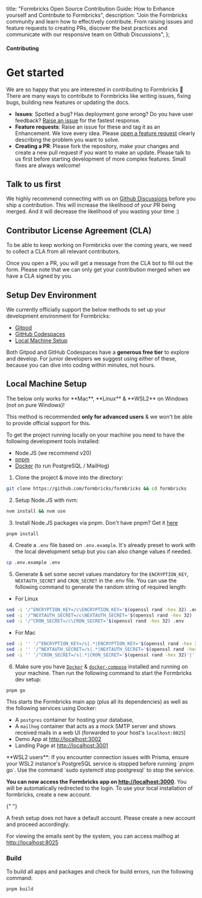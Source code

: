
  title: "Formbricks Open Source Contribution Guide: How to Enhance yourself and Contribute to Formbricks",
  description:
    "Join the Formbricks community and learn how to effectively contribute. From raising issues and feature requests to creating PRs, discover the best practices and communicate with our responsive team on Github Discussions",
};

#### Contributing

# Get started

We are so happy that you are interested in contributing to Formbricks 🤗 There are many ways to contribute to Formbricks like writing issues, fixing bugs, building new features or updating the docs.

- **Issues**: Spotted a bug? Has deployment gone wrong? Do you have user feedback? [Raise an issue](https://github.com/formbricks/formbricks/issues/new/choose) for the fastest response.
- **Feature requests**: Raise an issue for these and tag it as an Enhancement. We love every idea. Please [open a feature request](https://github.com/formbricks/formbricks/issues/new?assignees=&labels=enhancement&projects=&template=feature_request.yml&title=%5BFEATURE%5D) clearly describing the problem you want to solve.
- **Creating a PR**: Please fork the repository, make your changes and create a new pull request if you want to make an update. Please talk to us first before starting development of more complex features. Small fixes are always welcome!

## Talk to us first

We highly recommend connecting with us on [Github Discussions](https://github.com/formbricks/formbricks/discussions) before you ship a contribution. This will increase the likelihood of your PR being merged. And it will decrease the likelihood of you wasting your time :)

## Contributor License Agreement (CLA)

To be able to keep working on Formbricks over the coming years, we need to collect a CLA from all relevant contributors.

Once you open a PR, you will get a message from the CLA bot to fill out the form. Please note that we can only get your contribution merged when we have a CLA signed by you.

## Setup Dev Environment

We currently officially support the below methods to set up your development environment for Formbricks:

- [Gitpod](https://gitpod.io)
- [GitHub Codespaces](https://github.com/features/codespaces)
- [Local Machine Setup](#local-machine-setup)

Both Gitpod and GitHub Codespaces have a **generous free tier** to explore and develop. For junior developers we suggest using either of these, because you can dive into coding within minutes, not hours.

## Local Machine Setup

<Note>
The below only works for **Mac**, **Linux** & **WSL2** on Windows (not on pure Windows)!

This method is recommended **only for advanced users** & we won't be able to provide official support for this.

</Note>

To get the project running locally on your machine you need to have the following development tools installed:

- Node.JS (we recommend v20)
- [pnpm](https://pnpm.io/)
- [Docker](https://www.docker.com/) (to run PostgreSQL / MailHog)

1. Clone the project & move into the directory:

<Col>
   <CodeGroup title="Git clone Formbricks monorepo">

```bash
git clone https://github.com/formbricks/formbricks && cd formbricks
```

   </CodeGroup>
</Col>

2. Setup Node.JS with nvm:

<Col>
   <CodeGroup title="Setup Node version with nvm">

```bash
nvm install && nvm use
```

   </CodeGroup>
</Col>

3. Install Node.JS packages via pnpm. Don't have pnpm? Get it [here](https://pnpm.io/installation)

<Col>
   <CodeGroup title="Install dependencies via pnpm">

```bash
pnpm install
```

   </CodeGroup>
</Col>

4. Create a `.env` file based on `.env.example`. It's already preset to work with the local development setup but you can also change values if needed.

<Col>
   <CodeGroup title="Define environment variables">

```bash
cp .env.example .env
```

   </CodeGroup>
</Col>

5. Generate & set some secret values mandatory for the `ENCRYPTION_KEY`, `NEXTAUTH_SECRET` and `CRON_SECRET` in the .env file. You can use the following command to generate the random string of required length:

- For Linux

<Col>
   <CodeGroup title="For Linux">

```bash
sed -i '/^ENCRYPTION_KEY=/c\ENCRYPTION_KEY='$(openssl rand -hex 32) .env
sed -i '/^NEXTAUTH_SECRET=/c\NEXTAUTH_SECRET='$(openssl rand -hex 32) .env
sed -i '/^CRON_SECRET=/c\CRON_SECRET='$(openssl rand -hex 32) .env
```

   </CodeGroup>
</Col>

- For Mac

<Col>
   <CodeGroup title="For Mac">

```bash
sed -i '' '/^ENCRYPTION_KEY=/s|.*|ENCRYPTION_KEY='$(openssl rand -hex 32)'|' .env
sed -i '' '/^NEXTAUTH_SECRET=/s|.*|NEXTAUTH_SECRET='$(openssl rand -hex 32)'|' .env
sed -i '' '/^CRON_SECRET=/s|.*|CRON_SECRET='$(openssl rand -hex 32)'|' .env
```

   </CodeGroup>
</Col>

6. Make sure you have [`Docker`](https://docs.docker.com/compose/) & [`docker-compose`](https://docs.docker.com/compose/) installed and running on your machine. Then run the following command to start the Formbricks dev setup:

<Col>
   <CodeGroup title="Start Formbricks Dev Setup">

```bash
pnpm go
```

   </CodeGroup>
</Col>
   This starts the Formbricks main app (plus all its dependencies) as well as the following services using Docker:

- A `postgres` container for hosting your database,
- A `mailhog` container that acts as a mock SMTP server and shows received mails in a web UI (forwarded to your host's `localhost:8025`)
- Demo App at [http://localhost:3002](http://localhost:3002)
- Landing Page at [http://localhost:3001](http://localhost:3001)

<Note>
  **WSL2 users**: If you encounter connection issues with Prisma, ensure your WSL2 instance's PostgreSQL
  service is stopped before running `pnpm go`. Use the command `sudo systemctl stop postgresql` to stop the
  service.
</Note>

**You can now access the Formbricks app on [http://localhost:3000](http://localhost:3000)**. You will be automatically redirected to the login. To use your local installation of formbricks, create a new account.

{" "}

<Note>
  A fresh setup does not have a default account. Please create a new account and proceed accordingly.
</Note>

For viewing the emails sent by the system, you can access mailhog at [http://localhost:8025](http://localhost:8025)

### Build

To build all apps and packages and check for build errors, run the following command:

<Col>
<CodeGroup title="Build Formbricks stack">

```bash
pnpm build
```

</CodeGroup>
</Col>
